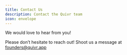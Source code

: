 ```yaml
---
title: Contact Us
description: Contact the Quivr team
icon: envelope
---
```


We would love to hear from you!

Please don’t hesitate to reach out!
Shoot us a message at founders@quivr.app

